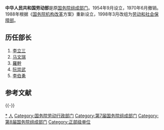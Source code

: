 {{unreferenced|time=2014-4-13}} 
{{Infobox PRCG
|机构名称 = 中华人民共和国劳动部
|标志1 = National Emblem of the People's Republic of China.svg
|标志1宽度 = 100px
|标志1说明 = [[s:国务院关于国家行政机关和企业、事业单位印章的规定/1993年|1993年规定]]：[[国务院组成部门|国务院组成部门]]的[[印章|印章]]，[[直径|直径]]5厘米，中央刊[[中华人民共和国国徽|国徽]]，由[[中华人民共和国国务院|国务院]]制发。
|上级机构 = [[中华人民共和国国务院|中华人民共和国国务院]]
|机构类型 = [[国务院组成部门|国务院组成部门]]<br />[[国务院劳动行政部门|国务院劳动行政部门]]
|行政级别 = 正部级
|地址1 = 北京市东城区和平里中街12号
|沿革链接 = 中华人民共和国国务院机构时间线
|时期1 = 1949-1954
|机构1 = [[中央人民政府劳动部|中央人民政府劳动部]]
|时期2 = 1954-1970
|机构2 = '''中华人民共和国劳动部'''
|时期3 = 1970-1975
|机构3 = [[中华人民共和国国家计划委员会|国家计划委员会]]劳动局
|时期4 = 1975-1982
|机构4 = [[国家劳动总局|国家劳动总局]]
|时期5 = 1982-1988
|机构5 = [[中华人民共和国劳动人事部|中华人民共和国劳动人事部]]
|时期6 = 1988-1998
|机构6 = '''中华人民共和国劳动部'''
|接替者 = [[中华人民共和国劳动和社会保障部|中华人民共和国劳动和社会保障部]]
}}

'''中华人民共和国劳动部'''是原[[国务院组成部门|国务院组成部门]]。1954年9月设立，1970年6月撤销。1988年根据《[[国务院机构改革|国务院机构改革]]方案》重新设立，1998年3月改组为[[中华人民共和国劳动和社会保障部|劳动和社会保障部]]。

==历任部长==
#[[李立三|李立三]]
#[[马文瑞|马文瑞]]
#[[罗干|羅幹]]
#[[阮崇武|阮崇武]]
#[[李伯勇|李伯勇]]

== 参考文献 ==
{{Reflist}}

{{-}}
{{s-start}}
{{s-off|{{中国国徽}} [[中华人民共和国国务院|中华人民共和国国务院]][[国务院组成部门|组成部门]]}}
{{s-before|[[中央人民政府劳动部|中央人民政府劳动部]]}}
{{s-title|[[国务院劳动行政部门|中央人民政府/国务院劳动行政部门]]|1954年－1970年}}
{{s-after|[[中华人民共和国国家计划委员会|中华人民共和国国家计划委员会]]}}
{{s-before|[[中华人民共和国劳动人事部|中华人民共和国劳动人事部]]}}
{{s-title|[[国务院劳动行政部门|国务院劳动行政部门]]|1988年－1998年}}
{{s-after|[[中华人民共和国劳动和社会保障部|中华人民共和国劳动和社会保障部]]}}
{{s-end}}
{{第1届国务院|组成部门}}
{{第2届国务院|组成部门}}
{{第3届国务院|组成部门}}
{{第7届国务院|组成部门}}
{{第8届国务院|组成部门}}

[[Category:中华人民共和国劳动部|*]]
[[Category:国务院已撤销各部|人]]
[[Category:国务院劳动行政部门|Category:国务院劳动行政部门]]
[[Category:第7届国务院组成部门|Category:第7届国务院组成部门]]
[[Category:第8届国务院组成部门|Category:第8届国务院组成部门]]
[[Category:正部级单位|Category:正部级单位]]

{{Gov-stub}}